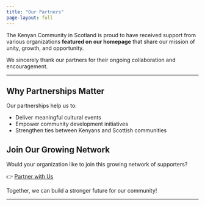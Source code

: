 ```yaml
---
title: "Our Partners"
page-layout: full
---
```


The Kenyan Community in Scotland is proud to have received support from various organizations **featured on our homepage** that share our mission of unity, growth, and opportunity.

We sincerely thank our partners for their ongoing collaboration and encouragement.

---

## Why Partnerships Matter

Our partnerships help us to:

- Deliver meaningful cultural events
- Empower community development initiatives
- Strengthen ties between Kenyans and Scottish communities

## Join Our Growing Network

::: {.callout-note}
Would your organization like to join this growing network of supporters?

👉 [Partner with Us](partner-with-us.qmd){.btn .btn-primary .btn-lg role="button" aria-label="Partner with the Kenyan Community in Scotland"}

Together, we can build a stronger future for our community!
:::

---